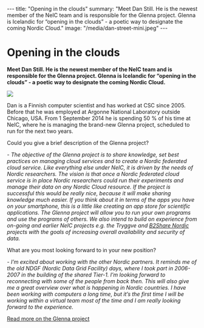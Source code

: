 ---
title: "Opening in the clouds"
summary: "Meet Dan Still. He is the newest member of the NeIC team and is responsible for the Glenna project. Glenna is Icelandic for “opening in the clouds” - a poetic way to designate the coming Nordic Cloud."
image: "/media/dan-street-mini.jpeg"
---

= Opening in the clouds =

'''Meet Dan Still. He is the newest member of the NeIC team and is responsible for the Glenna project. Glenna is Icelandic for “opening in the clouds” - a poetic way to designate the coming Nordic Cloud.'''

<a href="/media/dan-street.jpeg">
<img class="smallpic" src="/media/dan-street-mini.jpeg">
</a>

Dan is a Finnish computer scientist and has worked at CSC since 2005. Before that he was employed at Argonne National Laboratory outside Chicago, USA. From 1 September 2014 he is spending 50 % of his time at NeIC, where he is managing the brand-new Glenna project, scheduled to run for the next two years.

Could you give a brief description of the Glenna project?

''- The objective of the Glenna project is to share knowledge, set best practices on managing cloud services and to create a Nordic federated cloud service. Like everything else under NeIC, it is driven by the needs of Nordic researchers. The vision is that once a Nordic federated cloud service is in place Nordic researchers could run their experiments and manage their data on any Nordic Cloud resource. If the project is successful this would be really nice, because it will make sharing knowledge much easier. If you think about it in terms of the apps you have on your smartphone, this is a little like creating an app store for scientific applications. The Glenna project will allow you to run your own programs and use the programs of others. We also intend to build on experience from on-going and earlier NeIC projects e.g. the Tryggve and [https://wiki.neic.no/wiki/B2Share_Nordic B2Share Nordic] projects with the goals of increasing overall availability and security of data.''

What are you most looking forward to in your new position?

''- I’m excited about working with the other Nordic partners. It reminds me of the old NDGF (Nordic Data Grid Facility) days, where I took part in 2006-2007 in the building of the shared Tier-1. I’m looking forward to reconnecting with some of the people from back then. This will also give me a great overview over what is happening in Nordic countries. I have been working with computers a long time, but it’s the first time I will be working within a virtual team most of the time and I am really looking forward to the experience.''



[https://wiki.neic.no/wiki/Glenna Read more on the Glenna project]

